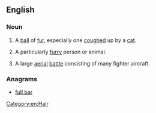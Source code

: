 ==English==

===Noun===
{{en-noun}}

# A [[ball]] of [[fur]], especially one [[cough]]ed up by a [[cat]].
# {{context|informal|lang=en}} A particularly [[furry]] person or animal.
# {{context|military|slang|lang=en}} A large [[aerial]] [[battle]] consisting of many fighter aircraft.

===Anagrams===
* [[full bar#English|full bar]]

[[Category:en:Hair]]
